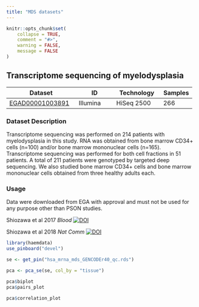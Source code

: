 ```yaml
---
title: "MDS datasets"
---
```


```r
knitr::opts_chunk$set(
    collapse = TRUE,
    comment = "#>",
    warning = FALSE,
    message = FALSE
)
```

## Transcriptome sequencing of myelodysplasia 
| Dataset         | ID       | Technology | Samples |
| --------------- | -------- | ---------- | ------- |
| [EGAD00001003891](https://ega-archive.org/datasets/EGAD00001003891) | Illumina | HiSeq 2500 | 266     |

### Dataset Description
Transcriptome sequencing was performed on 214 patients with myelodysplasia in this study. RNA was obtained from bone marrow CD34+ cells (n=100) and/or bone marrow mononuclear cells (n=165). Transcriptome sequencing was performed for both cell fractions in 51 patients. A total of 211 patients were genotyped by targeted deep sequencing. We also studied bone marrow CD34+ cells and bone marrow mononuclear cells obtained from three healthy adults each.

### Usage
Data were downloaded from EGA with approval and must not be used for any purpose other than PSON studies. 

Shiozawa et al 2017 *Blood* [![DOI](https://zenodo.org/badge/DOI/10.1182/blood-2017-05-783050.svg)](http://doi.org/10.1182/blood-2017-05-783050)

Shiozawa et al 2018 *Nat Comm* [![DOI](https://zenodo.org/badge/DOI/10.1038/s41467-018-06063-x.svg)](http://doi.org/10.1038/s41467-018-06063-x)

```r
library(haemdata)
use_pinboard("devel")

se <- get_pin("hsa_mrna_mds_GENCODEr40_qc.rds")

pca <- pca_se(se, col_by = "tissue")
```

```r
pca$biplot
pca$pairs_plot
```
```r
pca$correlation_plot
```
